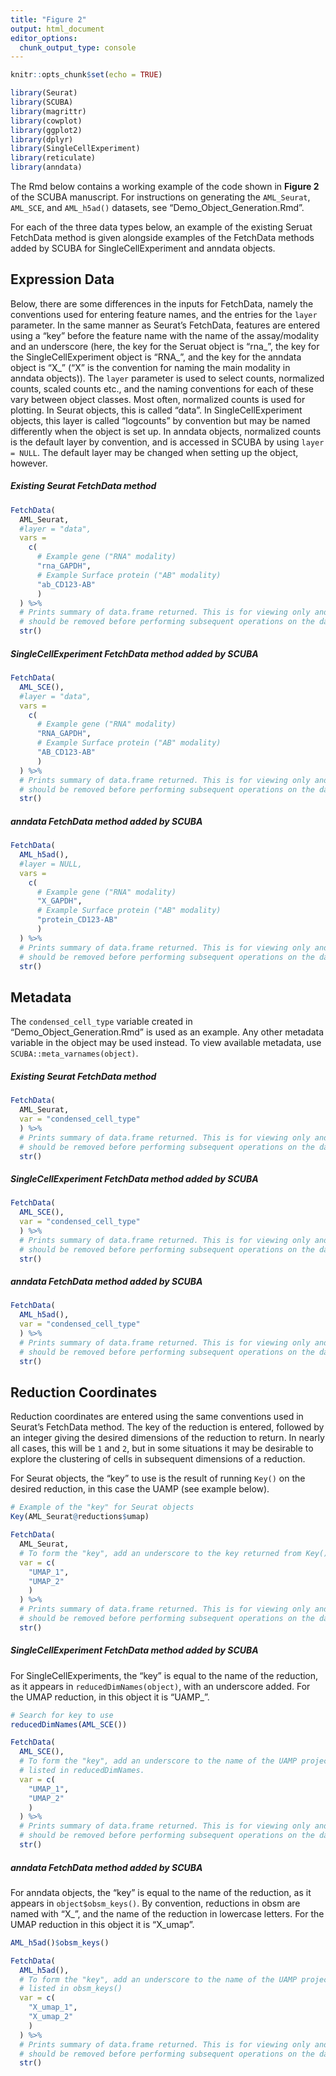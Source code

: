 ```yaml
---
title: "Figure 2"
output: html_document
editor_options: 
  chunk_output_type: console
---
```


```r
knitr::opts_chunk$set(echo = TRUE)
```

```r
library(Seurat)
library(SCUBA)
library(magrittr)
library(cowplot)
library(ggplot2)
library(dplyr)
library(SingleCellExperiment)
library(reticulate)
library(anndata)
```

The Rmd below contains a working example of the code shown in **Figure 2** of the SCUBA manuscript. For instructions on generating the `AML_Seurat`, `AML_SCE`, and `AML_h5ad()` datasets, see "Demo_Object_Generation.Rmd".

For each of the three data types below, an example of the existing Seruat FetchData method is given alongside examples of the FetchData methods added by SCUBA for SingleCellExperiment and anndata objects.

## Expression Data

Below, there are some differences in the inputs for FetchData, namely the conventions used for entering feature names, and the entries for the `layer` parameter. In the same manner as Seurat's FetchData, features are entered using a "key" before the feature name with the name of the assay/modality and an underscore (here, the key for the Seruat object is "rna\_", the key for the SingleCellExperiment object is "RNA\_", and the key for the anndata object is "X\_" ("X" is the convention for naming the main modality in anndata objects)). The `layer` parameter is used to select counts, normalized counts, scaled counts etc., and the naming conventions for each of these vary between object classes. Most often, normalized counts is used for plotting. In Seurat objects, this is called "data". In SingleCellExperiment objects, this layer is called "logcounts" by convention but may be named differently when the object is set up. In anndata objects, normalized counts is the default layer by convention, and is accessed in SCUBA by using `layer = NULL`. The default layer may be changed when setting up the object, however.

##### Existing Seurat FetchData method 

```r
FetchData(
  AML_Seurat,
  #layer = "data",
  vars = 
    c(
      # Example gene ("RNA" modality)
      "rna_GAPDH",
      # Example Surface protein ("AB" modality)
      "ab_CD123-AB"
      )
  ) %>% 
  # Prints summary of data.frame returned. This is for viewing only and 
  # should be removed before performing subsequent operations on the data
  str()
```

##### SingleCellExperiment FetchData method added by SCUBA

```r
FetchData(
  AML_SCE(),
  #layer = "data",
  vars = 
    c(
      # Example gene ("RNA" modality)
      "RNA_GAPDH",
      # Example Surface protein ("AB" modality)
      "AB_CD123-AB"
      )
  ) %>% 
  # Prints summary of data.frame returned. This is for viewing only and 
  # should be removed before performing subsequent operations on the data
  str()
```

##### anndata FetchData method added by SCUBA

```r
FetchData(
  AML_h5ad(),
  #layer = NULL,
  vars = 
    c(
      # Example gene ("RNA" modality)
      "X_GAPDH",
      # Example Surface protein ("AB" modality)
      "protein_CD123-AB"
      )
  ) %>% 
  # Prints summary of data.frame returned. This is for viewing only and 
  # should be removed before performing subsequent operations on the data
  str()
```

## Metadata

The `condensed_cell_type` variable created in "Demo_Object_Generation.Rmd" is used as an example. Any other metadata variable in the object may be used instead. To view available metadata, use `SCUBA::meta_varnames(object)`.

##### Existing Seurat FetchData method 

```r
FetchData(
  AML_Seurat,
  var = "condensed_cell_type"
  ) %>% 
  # Prints summary of data.frame returned. This is for viewing only and 
  # should be removed before performing subsequent operations on the data
  str()
```

##### SingleCellExperiment FetchData method added by SCUBA

```r
FetchData(
  AML_SCE(),
  var = "condensed_cell_type"
  ) %>% 
  # Prints summary of data.frame returned. This is for viewing only and 
  # should be removed before performing subsequent operations on the data
  str()
```

##### anndata FetchData method added by SCUBA

```r
FetchData(
  AML_h5ad(),
  var = "condensed_cell_type"
  ) %>% 
  # Prints summary of data.frame returned. This is for viewing only and 
  # should be removed before performing subsequent operations on the data
  str()
```

## Reduction Coordinates

Reduction coordinates are entered using the same conventions used in Seurat's FetchData method. The key of the reduction is entered, followed by an integer giving the desired dimensions of the reduction to return. In nearly all cases, this will be `1` and `2`, but in some situations it may be desirable to explore the clustering of cells in subsequent dimensions of a reduction.

For Seurat objects, the "key" to use is the result of running `Key()` on the desired reduction, in this case the UAMP (see example below).

```r
# Example of the "key" for Seurat objects
Key(AML_Seurat@reductions$umap)

FetchData(
  AML_Seurat,
  # To form the "key", add an underscore to the key returned from Key() 
  var = c(
    "UMAP_1",
    "UMAP_2"
    )
  ) %>% 
  # Prints summary of data.frame returned. This is for viewing only and 
  # should be removed before performing subsequent operations on the data
  str()
```

##### SingleCellExperiment FetchData method added by SCUBA

For SingleCellExperiments, the "key" is equal to the name of the reduction, as it appears in `reducedDimNames(object)`, with an underscore added. For the UMAP reduction, in this object it is "UAMP_".

```r
# Search for key to use
reducedDimNames(AML_SCE())

FetchData(
  AML_SCE(),
  # To form the "key", add an underscore to the name of the UAMP projection as 
  # listed in reducedDimNames.
  var = c(
    "UMAP_1",
    "UMAP_2"
    )
  ) %>% 
  # Prints summary of data.frame returned. This is for viewing only and 
  # should be removed before performing subsequent operations on the data
  str()
```

##### anndata FetchData method added by SCUBA

For anndata objects, the "key" is equal to the name of the reduction, as it appears in `object$obsm_keys()`. By convention, reductions in obsm are named with "X_", and the name of the reduction in lowercase letters. For the UMAP reduction in this object it is "X_umap".

```r
AML_h5ad()$obsm_keys()

FetchData(
  AML_h5ad(),
  # To form the "key", add an underscore to the name of the UAMP projection as 
  # listed in obsm_keys()
  var = c(
    "X_umap_1",
    "X_umap_2"
    )
  ) %>% 
  # Prints summary of data.frame returned. This is for viewing only and 
  # should be removed before performing subsequent operations on the data
  str()
```